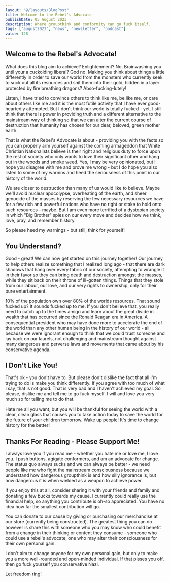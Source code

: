 ```yaml
---
layout: "@/layouts/BlogPost"
title: Welcome to the Rebel's Advocate
publishDate: 05 August 2023
description: Where groupthink and conformity can go fuck itself.
tags: ["august2023", "news", "newsletter", "podcast"]
value: 128
---
```



## Welcome to the Rebel's Advocate!

What does this blog aim to achieve? Enlightenment? No. Brainwashing you until your a cuckolding liberal? God no. Making you think about things a little differently in order to save our world from the monsters who currently seek to suck out all its resources and shit them into their gold, hidden in a layer protected by fire breathing dragons? Abso-fucking-lutely!

Listen, I have tried to convince others to think like me, be like me, or care about others like me and it is the most futile activity that I have ever good-heartedly attempted. But I don't think our world is totally fucked - yet. I still think that there is power in providing truth and a different alternative to the mainstream way of thinking so that we can alter the current course of destruction that humanity has chosen for our dear, beloved, green mother earth.

That is what the Rebel's Advocate is about - providing you with the facts so you can properly arm yourself against the coming armageddon that White Christian Nationalists believe is their right and religious duty to force upon the rest of society who only wants to love their significant other and hang out in the woods and smoke weed. Yes, I may be very opinionated, but I hope you disagree with me and prove me wrong - but I do hope you also listen to some of my warnins and heed the seriousness of this point in our history of the world.

We are closer to destruction than many of us would like to believe. Maybe we'll avoid nuclear apocolypse, overheating of the earth, and sheer genocide of the masses by reserving the few necessary resources we have for a few rich and powerful nations who have no right or stake to hold onto such resources - maybe. But I am even more terrified of a dystopian society in which "Big Brother" spies on our every move and decides how we think, love, pray, and remember history.

So please heed my warnings - but still, think for yourself!

## You Understand?

Good - great! We can now get started on this journey together! Our journey to help others realize something that I realized long ago - that there are dark shadows that hang over every fabric of our society, attempting to wrangle it in their favor so they can bring death and destruction amongst the masses, while they sit back on their throne of ill-gotten things. Things that they stole from our labour, our love, and our very rights to ownership, only for their pure entertainment.

10% of the population own over 80% of the worlds resources. That sound fucked up? It sounds fucked up to me. If you don't believe that, you really need to catch up to the times amigo and learn about the great divide in wealth that has occurred since the Ronald Reagan era in America. A consequential president who may have done more to accelerate the end of the world than any other human being in the history of our world - all because we were ignorant enough to think that we could trust someone and lay back on our laurels, not challenging and mainstream thought against many dangerous and perverse laws and movements that came about by his conservative agenda.

## I Don't Like You!

That's ok - you don't have to. But please don't dislike the fact that all I'm trying to do is make you think differently. If you agree with too much of what I say, that is not good. That is very bad and I haven't achieved my goal. So please, dislike me and tell me to go fuck myself. I will and love you very much so for telling me to do that.

Hate me all you want, but you will be thankful for seeing the world with a clear, clean glass that causes you to take action today to save the world for the future of your children tomorrow. Wake up people! It's time to change history for the better!

## Thanks For Reading - Please Support Me!

I always love you if you read me - whether you hate me or love me, I love you. I push buttons, agigate conformers, and am an advocate for change. The status quo always sucks and we can always be better - we need people like me who fight the mainstream consciousness because we understand how dangerous groupthink is and how silly ignorance is, but how dangerous it is when wielded as a weapon to achieve power.

If you enjoy this at all, consider sharing it with your friends and family and donating a few bucks towards my cause. I currently could really use the financial help, so anything you contribute is oh-so appreciated. You have no idea how far the smallest contribution will go.

You can donate to our cause by giving or purchasing our merchandise at our store (currently being constructed). The greatest thing you can do however is share this with someone who you may know who could benefit from a change in their thinking or content they consume - someone who could use a rebel's advocate, one who may alter their consciousness for their own personal gain.

I don't aim to change anyone for my own personal gain, but only to make you a more well-rounded and open-minded individual. If that pisses you off, then go fuck yourself you conservative Nazi.

Let freedom ring!
